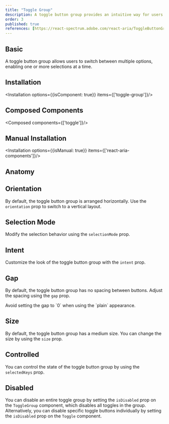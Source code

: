 ```yaml
---
title: "Toggle Group"
description: A toggle button group provides an intuitive way for users to switch between multiple options, supporting both single and multi-selection modes.
order: 3
published: true
references: [https://react-spectrum.adobe.com/react-aria/ToggleButtonGroup.html#props]
---
```


## Basic

A toggle button group allows users to switch between multiple options, enabling one or more selections at a time.

<How toUse="buttons/toggle-group/toggle-group-demo" />

## Installation

<Installation options={{isComponent: true}} items={['toggle-group']}/>

## Composed Components

<Composed components={['toggle']}/>

## Manual Installation

<Installation options={{isManual: true}} items={['react-aria-components']}/>

<SourceCode toShow='toggle'/>

## Anatomy

<Anatomy show='toggle-group-anatomy'/>

## Orientation

By default, the toggle button group is arranged horizontally. Use the `orientation` prop to switch to a vertical layout.

<How toUse="buttons/toggle-group/toggle-group-orientation-demo" />

## Selection Mode

Modify the selection behavior using the `selectionMode` prop.

<How toUse="buttons/toggle-group/toggle-group-selection-mode-demo" />

## Intent

Customize the look of the toggle button group with the `intent` prop.

<How toUse="buttons/toggle-group/toggle-group-appearance-demo" />

## Gap

By default, the toggle button group has no spacing between buttons. Adjust the spacing using the `gap` prop.

<How toUse="buttons/toggle-group/toggle-group-gap-demo" />

<Note intent='warning'>
  Avoid setting the gap to `0` when using the `plain` appearance.
</Note>

## Size
By default, the toggle button group has a medium size. You can change the size by using the `size` prop.
<How toUse="buttons/toggle-group/toggle-group-sizing-demo" />

## Controlled
You can control the state of the toggle button group by using the `selectedKeys` prop.
<How toUse="buttons/toggle-group/toggle-group-controlled-demo" />

## Disabled
You can disable an entire toggle group by setting the `isDisabled` prop on the `ToggleGroup` component, which disables all toggles in the group. Alternatively, you can disable specific toggle buttons individually by setting the `isDisabled` prop on the `Toggle` component.
<How toUse="buttons/toggle-group/toggle-group-disabled-demo" />
